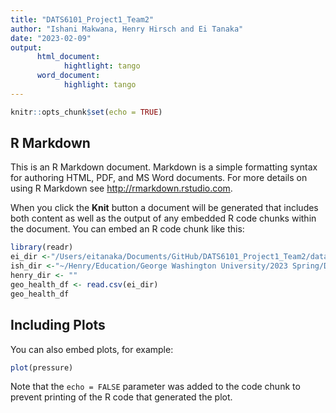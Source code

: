 ```yaml
---
title: "DATS6101_Project1_Team2"
author: "Ishani Makwana, Henry Hirsch and Ei Tanaka"
date: "2023-02-09"
output: 
      html_document:
            hightlight: tango
      word_document:
            highlight: tango
---
```


```r
knitr::opts_chunk$set(echo = TRUE)
```

## R Markdown

This is an R Markdown document. Markdown is a simple formatting syntax for authoring HTML, PDF, and MS Word documents. For more details on using R Markdown see <http://rmarkdown.rstudio.com>.

When you click the **Knit** button a document will be generated that includes both content as well as the output of any embedded R code chunks within the document. You can embed an R code chunk like this:

```r
library(readr)
ei_dir <-"/Users/eitanaka/Documents/GitHub/DATS6101_Project1_Team2/dataset/geographic_health_disparities.csv"
ish_dir <-"~/Henry/Education/George Washington University/2023 Spring/DATS 6101 Introduction to Data Science/Git/DATS6101_Project1_Team2/dataset/geographic_health_disparities.csv"
henry_dir <- ""
geo_health_df <- read.csv(ei_dir)
geo_health_df
```

## Including Plots

You can also embed plots, for example:

```r
plot(pressure)
```

Note that the `echo = FALSE` parameter was added to the code chunk to prevent printing of the R code that generated the plot.
